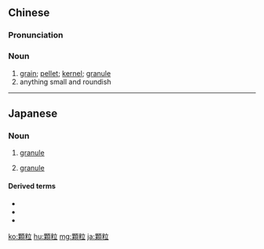 {{also|颗粒}}
==Chinese==
{{zh-forms|s=颗粒}}

===Pronunciation===
{{zh-pron
|m=kēlì
|c=fo2 lap1,fo2 nap1
|cat=n
}}

===Noun===
{{zh-noun}}

# [[grain]]; [[pellet]]; [[kernel]]; [[granule]]
# anything small and roundish

{{zh-cat|Advanced}}

----

==Japanese==
{{wikipedia|lang=ja}}
{{ja-kanjitab|か|りゅう|yomi=o}}

===Noun===
{{ja-noun|かりゅう}}

# [[granule]] {{gloss|small particle}}
# {{lb|ja|biology|sort=かりゅう}} [[granule]] {{gloss|small structure in a cell}}

====Derived terms====
* {{ja-r|顆粒球|かりゅうきゅう}}
* {{ja-r|顆粒層|かりゅうそう}}
* {{ja-r|顆粒細胞|かりゅうさいぼう}}

[[ko:顆粒]]
[[hu:顆粒]]
[[mg:顆粒]]
[[ja:顆粒]]